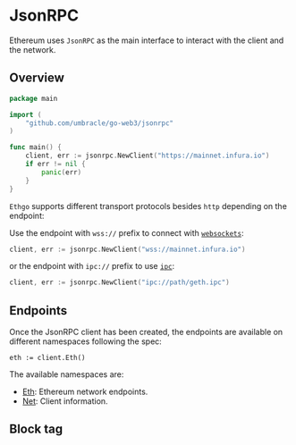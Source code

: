 
# JsonRPC

Ethereum uses `JsonRPC` as the main interface to interact with the client and the network.

## Overview

```go
package main

import (
	"github.com/umbracle/go-web3/jsonrpc"
)

func main() {
	client, err := jsonrpc.NewClient("https://mainnet.infura.io")
	if err != nil {
		panic(err)
	}
}
```

`Ethgo` supports different transport protocols besides `http` depending on the endpoint:

Use the endpoint with `wss://` prefix to connect with [`websockets`](https://en.wikipedia.org/wiki/WebSocket):

```go
client, err := jsonrpc.NewClient("wss://mainnet.infura.io")
```

or the endpoint with `ipc://` prefix to use [`ipc`](https://en.wikipedia.org/wiki/Inter-process_communication):

```go
client, err := jsonrpc.NewClient("ipc://path/geth.ipc")
```

## Endpoints

Once the JsonRPC client has been created, the endpoints are available on different namespaces following the spec:

```
eth := client.Eth()
```

The available namespaces are:

- [Eth](./jsonrpc/eth): Ethereum network endpoints.
- [Net](./jsonrpc/net): Client information.

## Block tag
